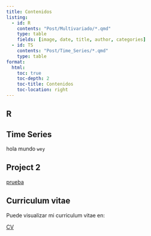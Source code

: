 ```yaml
---
title: Contenidos
listing: 
  - id: R
    contents: "Post/Multivariado/*.qmd" 
    type: table
    fields: [image, date, title, author, categories]
  - id: TS
    contents: "Post/Time_Series/*.qmd" 
    type: table
format:
  html:
    toc: true
    toc-depth: 2
    toc-title: Contenidos
    toc-location: right
---
```


## R

:::{#R}
:::

## Time Series

:::{#TS}
:::

hola mundo `wey`

## Project 2

[prueba](html/prueba.qmd)

## Curriculum vitae

Puede visualizar mi curriculum vitae en:

[CV](Untitled/cv1.Rmd)
